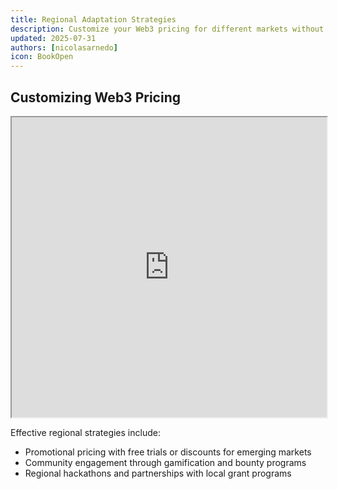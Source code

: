 ```yaml
---
title: Regional Adaptation Strategies
description: Customize your Web3 pricing for different markets without compromising trust or consistency
updated: 2025-07-31
authors: [nicolasarnedo]
icon: BookOpen
---
```


## Customizing Web3 Pricing

<div style={{ margin: '2rem 0' }}>
  <iframe 
    src="https://drive.google.com/file/d/1FEMesqxzmqPwe69b3Ye2ugTGR8P1_g2X/preview" 
    width="100%" 
    height="480" 
    allow="autoplay"
    style={{ border: 'none', borderRadius: '8px' }}
  ></iframe>
</div>

Effective regional strategies include:
- Promotional pricing with free trials or discounts for emerging markets
- Community engagement through gamification and bounty programs
- Regional hackathons and partnerships with local grant programs
